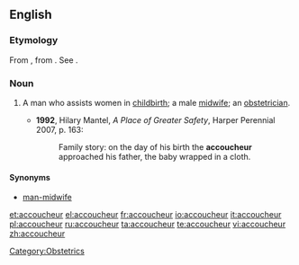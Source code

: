 ==English==

===Etymology===
From {{etyl|fr}} {{term|accoucheur|lang=fr}}, from {{term|accoucher}}. See {{term|accouchement}}.

===Noun===
{{en-noun}}

# {{medicine}} A man who assists women in [[childbirth]]; a male [[midwife]]; an [[obstetrician]].
#*'''1992''', Hilary Mantel, ''A Place of Greater Safety'', Harper Perennial 2007, p. 163:
#*:Family story: on the day of his birth the '''accoucheur''' approached his father, the baby wrapped in a cloth.

====Synonyms====
*[[man-midwife]]

[[Category:Obstetrics]]

[[et:accoucheur]]
[[el:accoucheur]]
[[fr:accoucheur]]
[[io:accoucheur]]
[[it:accoucheur]]
[[pl:accoucheur]]
[[ru:accoucheur]]
[[ta:accoucheur]]
[[te:accoucheur]]
[[vi:accoucheur]]
[[zh:accoucheur]]
